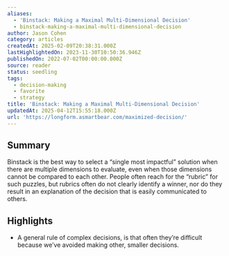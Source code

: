 ```yaml
---
aliases:
  - 'Binstack: Making a Maximal Multi-Dimensional Decision'
  - binstack-making-a-maximal-multi-dimensional-decision
author: Jason Cohen
category: articles
createdAt: 2025-02-09T20:38:31.000Z
lastHighlightedOn: 2023-11-30T10:50:36.946Z
publishedOn: 2022-07-02T00:00:00.000Z
source: reader
status: seedling
tags:
  - decision-making
  - favorite
  - strategy
title: 'Binstack: Making a Maximal Multi-Dimensional Decision'
updatedAt: 2025-04-12T15:55:18.000Z
url: 'https://longform.asmartbear.com/maximized-decision/'
---
```

## Summary

Binstack is the best way to select a “single most impactful” solution when there are multiple dimensions to evaluate, even when those dimensions cannot be compared to each other. People often reach for the “rubric” for such puzzles, but rubrics often do not clearly identify a winner, nor do they result in an explanation of the decision that is easily communicated to others.

## Highlights

- A general rule of complex decisions, is that often they’re difficult because we’ve avoided making other, smaller decisions.
